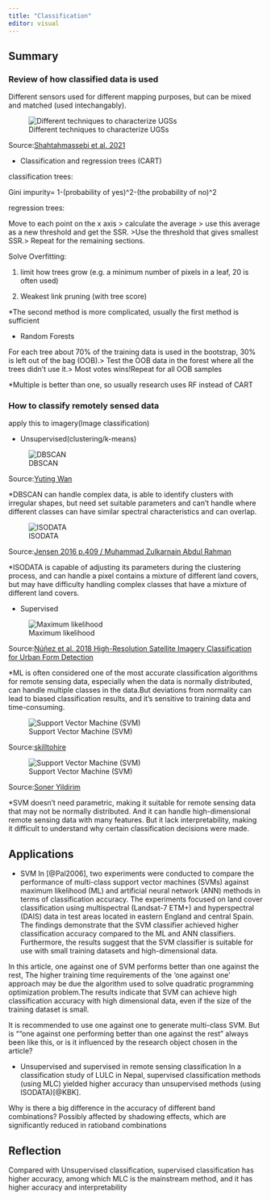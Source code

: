 ```yaml
---
title: "Classification"
editor: visual
---
```


## Summary

### Review of how classified data is used

Different sensors used for different mapping purposes, but can be mixed and matched (used intechangably).

![Different techniques to characterize UGSs](img/6.1.png)

Source:[Shahtahmassebi et al. 2021](https://www.sciencedirect.com/science/article/pii/S1618866720307639?casa_token=ZrACATZktIAAAAAA:9bCBg0pBWBsIPmYMufywYK54cyPXoImsgNxQCN_JBR2zUQ50mvnKHcKZ9CnB2ywCNNsOCw-tpBU#!)

-   Classification and regression trees (CART)

classification trees:

Gini impurity= 1-(probability of yes)\^2-(the probability of no)\^2

regression trees:

Move to each point on the x axis \> calculate the average \> use this average as a new threshold and get the SSR. \>Use the threshold that gives smallest SSR.\> Repeat for the remaining sections.

Solve Overfitting:

1.  limit how trees grow (e.g. a minimum number of pixels in a leaf, 20 is often used)

2.  Weakest link pruning (with tree score)

\*The second method is more complicated, usually the first method is sufficient

-   Random Forests

For each tree about 70% of the training data is used in the bootstrap, 30% is left out of the bag (OOB).\> Test the OOB data in the forest where all the trees didn't use it.\> Most votes wins!Repeat for all OOB samples

\*Multiple is better than one, so usually research uses RF instead of CART

### How to classify remotely sensed data

apply this to imagery(Image classification)

-   Unsupervised(clustering/k-means)

![DBSCAN](img/6.2.png)

Source:[Yuting Wan](https://www.researchgate.net/figure/Encoding-strategy-for-the-EAs-based-remote-sensing-image-clustering-approaches_fig2_320378302)

\*DBSCAN can handle complex data, is able to identify clusters with irregular shapes, but need set suitable parameters and can't handle where different classes can have similar spectral characteristics and can overlap.

![ISODATA](img/6.3.png)

Source:[Jensen 2016 p.409 / Muhammad Zulkarnain Abdul Rahman](https://people.utm.my/nurulhazrina/files/2015/05/L12-Unsupervised-classification.pdf)

\*ISODATA is capable of adjusting its parameters during the clustering process, and can handle a pixel contains a mixture of different land covers, but may have difficulty handling complex classes that have a mixture of different land covers.

-   Supervised

![Maximum likelihood](img/6.4.png)

Source:[Núñez et al. 2018 High-Resolution Satellite Imagery Classification for Urban Form Detection](https://www.intechopen.com/chapters/64971)

\*ML is often considered one of the most accurate classification algorithms for remote sensing data, especially when the data is normally distributed, can handle multiple classes in the data.But deviations from normality can lead to biased classification results, and it's sensitive to training data and time-consuming.

![Support Vector Machine (SVM)](img/6.5.png)

Source:[skilltohire](https://medium.com/@skilltohire/support-vector-machines-4d28a427ebd)

![Support Vector Machine (SVM)](img/6.6.png)

Source:[Soner Yildirim](https://towardsdatascience.com/hyperparameter-tuning-for-support-vector-machines-c-and-gamma-parameters-6a5097416167)

\*SVM doesn't need parametric, making it suitable for remote sensing data that may not be normally distributed. And it can handle high-dimensional remote sensing data with many features. But it lack interpretability, making it difficult to understand why certain classification decisions were made.

## Applications

- SVM
In [@Pal2006], two experiments were conducted to compare the performance of multi-class support vector machines (SVMs) against maximum likelihood (ML) and artificial neural network (ANN) methods in terms of classification accuracy. The experiments focused on land cover classification using multispectral (Landsat-7 ETM+) and hyperspectral (DAIS) data in test areas located in eastern England and central Spain. The findings demonstrate that the SVM classifier achieved higher classification accuracy compared to the ML and ANN classifiers. Furthermore, the results suggest that the SVM classifier is suitable for use with small training datasets and high-dimensional data.

In this article, one against one of SVM performs better than one against the rest, The higher training time requirements of the 'one against one' approach may be due the algorithm used to solve quadratic programming optimization problem.The results indicate that SVM can achieve high classification accuracy with high dimensional data, even if the size of the training dataset is small.

It is recommended to use one against one to generate multi-class SVM. But is ""one against one performing better than one against the rest" always been like this, or is it influenced by the research object chosen in the article?

- Unsupervised and supervised in remote sensing classification
In a classification study of LULC in Nepal, supervised classification methods (using MLC) yielded higher accuracy than unsupervised methods (using ISODATA)[@KBK].

Why is there a big difference in the accuracy of different band combinations? Possibly affected by shadowing effects, which are significantly reduced in ratioband combinations

## Reflection

Compared with Unsupervised classification, supervised classification has higher accuracy, among which MLC is the mainstream method, and it has higher accuracy and interpretability